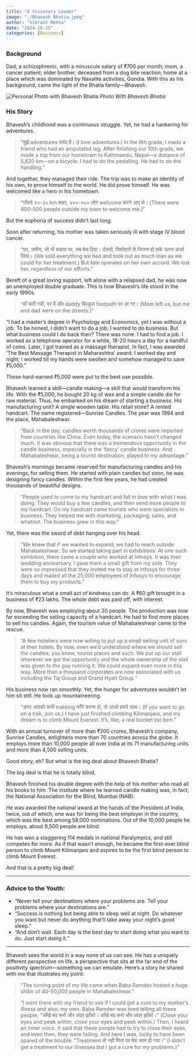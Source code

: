 ```yaml
---
title: "A Visionary Leader"
image: "./Bhavesh Bhatia.jpeg"
author: "Vikrant Mehta"
date: "2024-10-15"
categories: [Business]
---
```


### Background

Dad, a schizophrenic, with a minuscule salary of ₹700 per month; mom, a cancer patient; elder brother, deceased from a dog bite reaction; home at a place which was dominated by Naxalite activities, Gondia. With this as his background, came the light of the Bhatia family—Bhavesh.


![Personal Photo with Bhavesh Bhatia](Bhavesh%20Bhatia.jpeg)
*Photo With Bhavesh Bhatia*

### His Story

Bhavesh's childhood was a continuous struggle. Yet, he had a hankering for adventures.

> "मुझे adventures पसंद है। (I love adventures.) In the 8th grade, I made a friend who had an amputated leg. After finishing our 10th grade, we made a trip from our hometown to Kathmandu, Nepal—a distance of 5,620 km—on a bicycle. I had to do the pedalling. He had to do the handling."

And together, they managed their ride. The trip was to make an identity of his own, to prove himself to the world. He did prove himself. He was welcomed like a hero in his hometown.

> "गाँवसे २०-३० km बाहर, ४००-५०० लोग welcome करने आए थे। (There were 400-500 people outside my town to welcome me.)"

But the euphoria of success didn't last long. 

Soon after returning, his mother was taken seriously ill with stage IV blood cancer.

> "घर, ज़मीन, जो भी बचाया था, सब बेच दिया। दोस्तों, रिश्तेदारों से जितना हो सके उतना क़र्ज़ा लिया। (We sold everything we had and took out as much loan as we could for her treatment.) But fate operates on her own accord. We lost her, regardless of our efforts."

Bereft of a great loving support, left alone with a relapsed dad, he was now an unemployed double graduate. This is how Bhavesh's life stood in the early 1990s.

> "माँ चली गयी, पर मैं और daddy बिल्कुल footpath पर आ गए। (Mom left us, but me and dad were on the streets.)"

"I had a master's degree in Psychology and Economics, yet I was without a job. To be honest, I didn't want to do a job; I wanted to do business. But what business could I do back then? There was none. I had to find a job. I worked as a telephone operator for a while, 18-20 hours a day for a handful of coins. Later, I got trained as a massage therapist. In fact, I was awarded 'The Best Massage Therapist in Maharashtra' award. I worked day and night; I worked till my hands were swollen and somehow managed to save ₹5,000."

These hard-earned ₹5,000 were put to the best use possible.

Bhavesh learned a skill—candle making—a skill that would transform his life. With the ₹5,000, he bought 20 kg of wax and a simple candle die for raw material. Thus, he embarked on his dream of starting a business. His manufacturing unit? A single wooden table. His retail store? A rented handcart. The name registered—Sunrise Candles. The year was 1994 and the place, Mahabaleshwar.

> "Back in the day, candles worth thousands of crores were imported from countries like China. Even today, the scenario hasn't changed much. It was obvious that there was a tremendous opportunity in the candle business, especially in the 'fancy' candle business. And Mahabaleshwar, being a tourist destination, played to my advantage."

Bhavesh's mornings became reserved for manufacturing candles and his evenings, for selling them. He started with plain candles but soon, he was designing fancy candles. Within the first few years, he had created thousands of beautiful designs.

> "People used to come to my handcart and fall in love with what I was doing. They would buy a few candles, and then send more people to my handcart. On my handcart came tourists who were specialists in business. They helped me with marketing, packaging, sales, and whatnot. The business grew in this way."

Yet, there was the sword of debt hanging over his head.

> "We knew that if we wanted to expand, we had to reach outside Mahabaleshwar. So we started taking part in exhibitions. At one such exhibition, there came a couple who worked at Infosys. It was their wedding anniversary. I gave them a small gift from my side. They were so impressed that they invited me to stay at Infosys for three days and mailed all the 25,000 employees of Infosys to encourage them to buy my products."

It's miraculous what a small act of kindness can do. A ₹60 gift brought in a business of ₹23 lakhs. The whole debt was paid off, with interest.

By now, Bhavesh was employing about 30 people. The production was now far exceeding the selling capacity of a handcart. He had to find more places to sell his candles. Again, the tourism value of Mahabaleshwar came to the rescue.

> "A few hoteliers were now willing to put up a small selling unit of ours at their hotels. By now, even we'd understood where we should sell the candles, you know, tourist places and such. We put up our stall wherever we got the opportunity and the whole ownership of the stall was given to the guy running it. We could expand even more in this way. More than a thousand corporates are now associated with us including the Taj Group and Grand Hyatt Group."

His business now ran smoothly. Yet, the hunger for adventures wouldn't let him sit still. He took up mountaineering.

> "अगर आपको कभी trekking वगैरे करना हो, तो आओ हमारे साथ। (If you want to go on a trek, join us.) I have just finished climbing Kilimanjaro, and my dream is to climb Mount Everest. It's, like, a real bucket list item."

With an annual turnover of more than ₹200 crores, Bhavesh's company, Sunrise Candles, enlightens more than 70 countries across the globe. It employs more than 10,000 people all over India at its 71 manufacturing units and more than 4,500 selling units.

Good story, eh? But what is the big deal about Bhavesh Bhatia?

The big deal is that he is totally blind.

Bhavesh finished his double degree with the help of his mother who read all his books to him. The institute where he learned candle making was, in fact, the National Association for the Blind, Mumbai (NAB).

He was awarded the national award at the hands of the President of India, twice, out of which, one was for being the best employer in the country, which was the best among 58,000 nominations. Out of the 10,000 people he employs, about 9,500 people are blind.

He has won a staggering 114 medals in national Paralympics, and still competes for more. As if that wasn't enough, he became the first-ever blind person to climb Mount Kilimanjaro and aspires to be the first blind person to climb Mount Everest.

And that is a pretty big deal!

---

### Advice to the Youth:

- "Never tell your destinations where your problems are. Tell your problems where your destinations are."
- "Success is nothing but being able to sleep well at night. Do whatever you want but never do anything that'll take away your night's good sleep."
- "And don't wait. Each day is the best day to start doing what you want to do. Just start doing it."

--- 

Bhavesh sees the world in a way none of us can see. He has a uniquely different perspective on life, a perspective that sits at the far end of the positivity spectrum—something we can emulate. Here's a story he shared with me that illustrates my point:

> "The turning point of my life came when Baba Ramdev hosted a huge shibir of 40-50,000 people in Mahabaleshwar."

> "I went there with my friend to see if I could get a cure to my mother's illness and also, my own. Baba Ramdev was tired telling all these people, “आँखे बंद करो और अंदर झाँको। आँखे बंद करो और अंदर झाँको।” (Close your eyes and peek within, close your eyes and peek within.) Then, I heard an inner voice. It said that these people had to try to close their eyes, and even then, they were failing. And here I was, lucky to have been spared of the trouble. “Treatment तो नही मिला पर मेरा काम हो गया।” (I didn't get a treatment to our illnesses but I got a cure for my problems.)"


